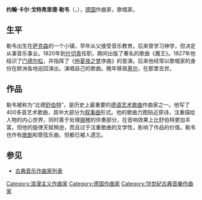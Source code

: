 {{Infobox classical
| 中文名 = 勒韦
| 画像 = Carl Loewe.jpg
| 附注 =      
| 原文名 = Johann Carl Gottfried Loewe
| 国别 = 德国    
| 出生日期 = {{birth date|1796|11|30}}
| 出生地 = 雷贝云
| 逝世日期 = {{death date and age|1869|4|20|1796|11|30}}
| 逝世地 = 基尔
| 所属时期 = 浪漫主义
| 所属乐派 =  
| 擅长作品类型 = 艺术歌曲
| 代表作 = 四百余首艺术歌曲
| 师从 = 
| 学生 = 
| 官方网站 = 
}}

'''约翰·卡尔·戈特弗里德·勒韦'''（{{lang-de|'''Johann Carl Gottfried Loewe'''}}，{{bd|1796年|11月30日|1869年|4月20日}}），[[德国|德国]]作曲家，歌唱家。

==生平==
勒韦出生在[[萨克森|萨克森]]的一个小镇，早年从父接受音乐教育。后来曾学习神学，但决定从事音乐事业。1820年到[[什切青|什切青]]任职，期间出版了著名的歌曲《魔王》。1827年他结识了[[费利克斯·门德尔松·巴托尔迪|门德尔松]]，并指挥了《[[仲夏夜之梦|仲夏夜之梦]]序曲》的首演。后来他经常以歌唱家的身份在欧洲各地巡回演出，演唱自己的歌曲。晚年移居[[基尔|基尔]]，在那里去世。

==作品==
勒韦被称为“北德[[舒伯特|舒伯特]]”，是历史上最重要的[[德语|德语]][[艺术歌曲|艺术歌曲]]作曲家之一。他写了400多首艺术歌曲，其中大部分为[[叙事曲|叙事曲]]形式。他的歌曲力图贴近原诗，注重描绘人物的内心世界，同时善于处理[[钢琴|钢琴]]的伴奏部分，在音响效果上比舒伯特更加丰富。但他的旋律天赋稍逊，而且过于注重歌曲的文学性，影响了作品的价值。勒韦也作有[[歌剧|歌剧]]和管弦乐曲，但都已被人遗忘。

==参见==
* [[古典音乐作曲家列表|古典音乐作曲家列表]]
{{浪漫主義}}
{{Authority control}}
{{DEFAULTSORT:Loewe, Carl}}
[[Category:浪漫主义作曲家|Category:浪漫主义作曲家]]
[[Category:德国作曲家|Category:德国作曲家]]
[[Category:19世紀古典音樂作曲家|Category:19世紀古典音樂作曲家]]